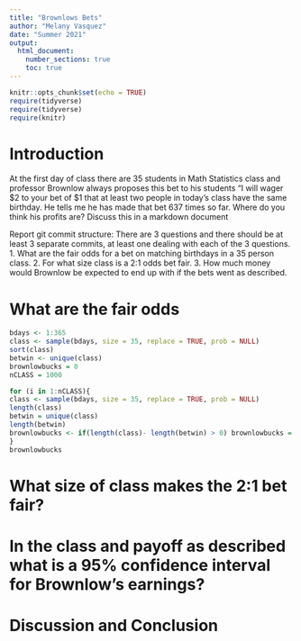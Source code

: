 ```yaml
---
title: "Brownlows Bets"
author: "Melany Vasquez"
date: "Summer 2021"
output: 
  html_document:
    number_sections: true
    toc: true
---
```


```r
knitr::opts_chunk$set(echo = TRUE)
require(tidyverse)
require(tidyverse)
require(knitr)
```


<!-- We recommend you use git branches -- create a separate branch for each major section i.e. Introduction, Methods, Results, Inferential Results, and Discussion and Conclusions - leave the YAML block untouched until the final merge where you put in your own name !-->

# Introduction

<!--In this section you explain what you are trying to show.  Where did the data come from?  What is the research or other question you are trying to answer?!-->

 At the first day of class there are 35 students in Math Statistics class and professor Brownlow always proposes this bet to his students "I will wager $2 to your bet of $1 that at least two people in today's class have  the same birthday.  He tells me he has made that bet 637 times so far. Where do you think his profits are? Discuss this in a markdown document
 
Report git commit structure:
There are 3 questions and there should be at least 3 separate commits, at least one dealing with each of the 3 questions.
1. What are the fair odds for a bet on matching birthdays in a 35 person class.
2. For what size class is a 2:1 odds bet fair.
3. How much money would Brownlow be expected to end up with if the bets went as described.

# What are the fair odds  


<!--Decide on your methods:  In this section explain the approach you will take to attack the issue --- how will you decide on a likely estimate of professor Brownlow's earnings or losses after 637 bets. Also explain how you construct a 95% confidence interval about your estimate of his winnings !-->


```r
bdays <- 1:365
class <- sample(bdays, size = 35, replace = TRUE, prob = NULL)
sort(class)
betwin <- unique(class) 
brownlowbucks = 0
nCLASS = 1000
```


```r
for (i in 1:nCLASS){
class <- sample(bdays, size = 35, replace = TRUE, prob = NULL)
length(class)
betwin = unique(class)
length(betwin)
brownlowbucks <- if(length(class)- length(betwin) > 0) brownlowbucks =  brownlowbucks+1 else brownlowbucks = brownlowbucks-2
}
brownlowbucks
```



# What size of class makes the 2:1 bet fair?  
<!--Explain and display the results of your method of coming up with the estimate of professor Brownlows betting profits!-->



# In the class and payoff as described what is a 95% confidence interval for Brownlow's earnings?
  
<!--Explain and display your method of coming up with a 95% confidence interval of  professor Brownlows winnings (or losings)-->


# Discussion and Conclusion

<!--Discussion and conclusion here.  If professor Brownlow is consistantly making or losing money how could he change his payout so that his profits center on zero?  Also discuss what size his class should be in order to have his current scheme balance at zero profit.!-->

